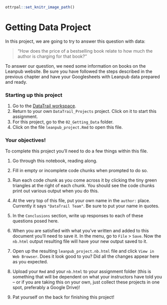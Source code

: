 
```r
ottrpal::set_knitr_image_path()
```

# Getting Data Project

In this project, we are going to try to answer this question with data:

> "How does the price of a bestselling book relate to how much the author is charging for that book?"

To answer our question, we need some information on books on the Leanpub website. Be sure you have followed the steps described in the previous chapter and have your Googlesheets with Leanpub data prepared and ready.

### Starting up this project

1. Go to the [DataTrail workspace](https://rstudio.cloud/spaces/3919/join?access_code=RUUQ-eEgKea0oMF7EJy4UePldyBBMu7d0amv2KFC).
3. Return to your own `DataTrail_Projects` project. Click on it to start this assignment.
4. For this project, go to the `02_Getting_Data` folder.
5. Click on the file `leanpub_project.Rmd` to open this file.

### Your objectives!

To complete this project you'll need to do a few things within this file.  

1. Go through this notebook, reading along.

2. Fill in empty or incomplete code chunks when prompted to do so.

3. Run each code chunk as you come across it by clicking the tiny green triangles at the right of each chunk. You should see the code chunks print out various output when you do this.

4. At the very top of this file, put your own name in the `author:` place. Currently it says `"DataTrail Team"`. Be sure to put your name in quotes.

5. In the `Conclusions` section, write up responses to each of these questions posed here.

6. When you are satisfied with what you've written and added to this document you'll need to save it. In the menu, go to `File` > `Save`. Now the `nb.html` output resulting file will have your new output saved to it.

7. Open up the resulting `leanpub_project.nb.html` file and click `View in Web Browser`. Does it look good to you? Did all the changes appear here as you expected.

8. Upload your `Rmd` and your `nb.html` to your assignment folder (this is something that will be dependent on what your instructors have told you -- or if you are taking this on your own, just collect these projects in one spot, preferably a Google Drive)!

7. Pat yourself on the back for finishing this project!
